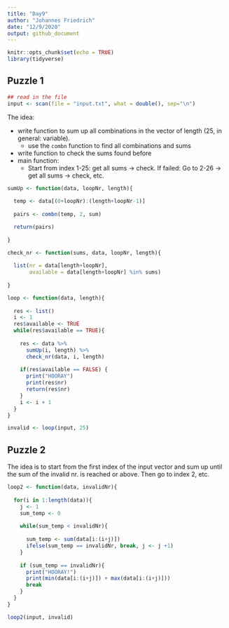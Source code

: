 ```yaml
---
title: "Day9"
author: "Johannes Friedrich"
date: "12/9/2020"
output: github_document
---
```


```r
knitr::opts_chunk$set(echo = TRUE)
library(tidyverse)
```

## Puzzle 1

```r
## read in the file
input <- scan(file = "input.txt", what = double(), sep="\n")
```

The idea: 

* write function to sum up all combinations in the vector of length (25, in general: variable).
  * use the `combn` function to find all combinations and sums
* write function to check the sums found before 
* main function: 
  * Start from index 1-25: get all sums -> check. If failed: Go to 2-26 -> get all sums -> check, etc.


```r

sumUp <- function(data, loopNr, length){
  
  temp <- data[(0+loopNr):(length+loopNr-1)]
  
  pairs <- combn(temp, 2, sum)

  return(pairs)
  
} 

check_nr <- function(sums, data, loopNr, length){
  
  list(nr = data[length+loopNr], 
       available = data[length+loopNr] %in% sums)
  
}

loop <- function(data, length){
  
  res <- list()
  i <- 1
  res$available <- TRUE
  while(res$available == TRUE){
  
    res <- data %>% 
      sumUp(i, length) %>% 
      check_nr(data, i, length)
  
    if(res$available == FALSE) {
      print("HOORAY")
      print(res$nr)
      return(res$nr)
    }
    i <- i + 1 
  }
}
```


```r
invalid <- loop(input, 25)
```


## Puzzle 2

The idea is to start from the first index of the input vector and sum up until the sum of the invalid nr. is reached or above. Then go to index 2, etc.

```r
loop2 <- function(data, invalidNr){
  
  for(i in 1:length(data)){
    j <- 1
    sum_temp <- 0
  
    while(sum_temp < invalidNr){
    
      sum_temp <- sum(data[i:(i+j)])
      ifelse(sum_temp == invalidNr, break, j <- j +1)
    }
  
    if (sum_temp == invalidNr){
      print("HOORAY!")
      print(min(data[i:(i+j)]) + max(data[i:(i+j)]))
      break
    }
  }
}
```


```r
loop2(input, invalid)
```